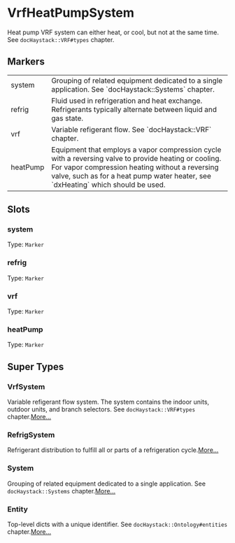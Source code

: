 # VrfHeatPumpSystem
Heat pump VRF system can either heat, or cool, but not at the same time.
See `docHaystack::VRF#types` chapter.
## Markers
<table>
<tbody>
<tr>
<td className='p-2 align-top'><span className='bg-sky-200 rounded-md px-3 py-1 text-sky-700 block font-semibold text-center text-sm'>system </span></td>
<td className='p-2 align-top'>Grouping of related equipment dedicated to a single application. See `docHaystack::Systems` chapter.</td>
</tr>
<tr>
<td className='p-2 align-top'><span className='bg-sky-200 rounded-md px-3 py-1 text-sky-700 block font-semibold text-center text-sm'>refrig </span></td>
<td className='p-2 align-top'>Fluid used in refrigeration and heat exchange.  Refrigerants typically alternate between liquid and gas state.</td>
</tr>
<tr>
<td className='p-2 align-top'><span className='bg-sky-200 rounded-md px-3 py-1 text-sky-700 block font-semibold text-center text-sm'>vrf </span></td>
<td className='p-2 align-top'>Variable refigerant flow.  See `docHaystack::VRF` chapter.</td>
</tr>
<tr>
<td className='p-2 align-top'><span className='bg-sky-200 rounded-md px-3 py-1 text-sky-700 block font-semibold text-center text-sm'>heatPump </span></td>
<td className='p-2 align-top'>Equipment that employs a vapor compression cycle with a reversing valve to provide heating or cooling. For vapor compression heating without a reversing valve, such as for a heat pump water heater, see `dxHeating` which should be used.</td>
</tr>
</tbody>
</table>

## Slots

### system
Type: `Marker`

### refrig
Type: `Marker`

### vrf
Type: `Marker`

### heatPump
Type: `Marker`



## Super Types
### VrfSystem
Variable refigerant flow system.  The system contains the indoor
units, outdoor units, and branch selectors.  See `docHaystack::VRF#types`
chapter.[More...](./VrfSystem)

### RefrigSystem
Refrigerant distribution to fulfill all or parts of a refrigeration cycle.[More...](./RefrigSystem)

### System
Grouping of related equipment dedicated to a single application.
See `docHaystack::Systems` chapter.[More...](./System)

### Entity
Top-level dicts with a unique identifier.
See `docHaystack::Ontology#entities` chapter.[More...](./Entity)


